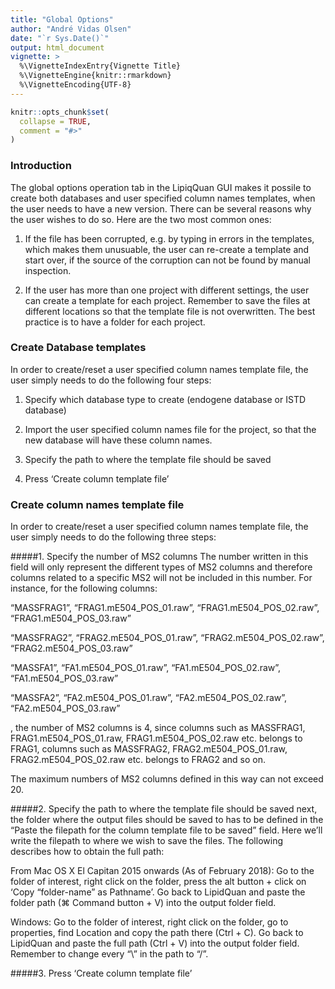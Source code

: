```yaml
---
title: "Global Options"
author: "André Vidas Olsen"
date: "`r Sys.Date()`"
output: html_document
vignette: >
  %\VignetteIndexEntry{Vignette Title}
  %\VignetteEngine{knitr::rmarkdown}
  %\VignetteEncoding{UTF-8}
---
```


```r
knitr::opts_chunk$set(
  collapse = TRUE,
  comment = "#>"
)
```

### Introduction
The global options operation tab in the LipiqQuan GUI makes it possile to create both databases and user specified column names templates, when the user needs to have a new version. There can be several reasons why the user wishes to do so. Here are the two most common ones:

1. If the file has been corrupted, e.g. by typing in errors in the templates, which makes them unusuable, the user can re-create a template and start over, if the source of the corruption can not be found by manual inspection.

2. If the user has more than one project with different settings, the user can create a template for each project. Remember to save the files at different locations so that the template file is not overwritten. The best practice is to have a folder for each project. 

### Create Database templates
In order to create/reset a user specified column names template file, the user simply needs to do the following four steps:

1. Specify which database type to create (endogene database or ISTD database)

2. Import the user specified column names file for the project, so that the new database will have these column names.

3. Specify the path to where the template file should be saved

4. Press 'Create column template file'


### Create column names template file
In order to create/reset a user specified column names template file, the user simply needs to do the following three steps:

#####1. Specify the number of MS2 columns
The number written in this field will only represent the different types of MS2 columns and therefore columns related to a specific MS2 will not be included in this number. For instance, for the following columns:

"MASSFRAG1", "FRAG1.mE504_POS_01.raw", "FRAG1.mE504_POS_02.raw", "FRAG1.mE504_POS_03.raw"

"MASSFRAG2", "FRAG2.mE504_POS_01.raw", "FRAG2.mE504_POS_02.raw", "FRAG2.mE504_POS_03.raw"

"MASSFA1", "FA1.mE504_POS_01.raw", "FA1.mE504_POS_02.raw", "FA1.mE504_POS_03.raw"

"MASSFA2", "FA2.mE504_POS_01.raw", "FA2.mE504_POS_02.raw", "FA2.mE504_POS_03.raw"

, the number of MS2 columns is 4, since columns such as MASSFRAG1, FRAG1.mE504_POS_01.raw, FRAG1.mE504_POS_02.raw etc. belongs to FRAG1, columns such as MASSFRAG2, FRAG2.mE504_POS_01.raw, FRAG2.mE504_POS_02.raw etc. belongs to FRAG2 and so on.


The maximum numbers of MS2 columns defined in this way can not exceed 20. 

#####2. Specify the path to where the template file should be saved
next, the folder where the output files should be saved to has to be defined in the "Paste the filepath for the column template file to be saved" field. Here we'll write the filepath to where we wish to save the files. The following describes how to obtain the full path:

From Mac OS X El Capitan 2015 onwards (As of February 2018): Go to the folder of interest, right click on the folder, press the alt button + click on 'Copy "folder-name" as Pathname'. Go back to LipidQuan and paste the folder path (&#8984; Command button + V) into the output folder field.

Windows: Go to the folder of interest, right click on the folder, go to properties, find Location and copy the path there (Ctrl + C). Go back to LipidQuan and paste the full path (Ctrl + V) into the output folder field. Remember to change every "\\" in the path to "/". 

#####3. Press 'Create column template file'


